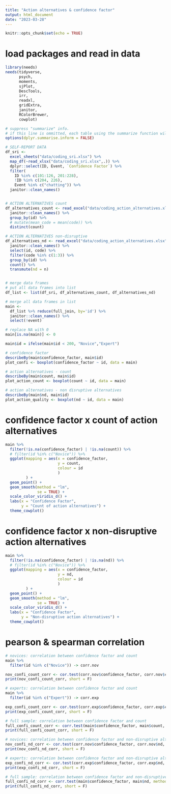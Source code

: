```yaml
---
title: "Action alternatives & confidence factor"
output: html_document
date: "2023-03-28"
---
```


```r
knitr::opts_chunk$set(echo = TRUE)
```


# load packages and read in data
```r

library(needs)
needs(tidyverse,
      psych,
      moments,
      sjPlot,
      DescTools,
      irr,
      readxl, 
      gridExtra,
      janitor,
      RColorBrewer,
      cowplot)

# suppress "summarize" info. 
# if this line is ommitted, each table using the summarize function will be accompanied with a warning from the console
options(dplyr.summarise.inform = FALSE)

# SELF-REPORT DATA
df_sri <- 
  excel_sheets("data/coding_sri.xlsx") %>% 
  map_df(~read_xlsx("data/coding_sri.xlsx",.)) %>% 
  dplyr::select(ID, Event, `Confidence Factor`) %>% 
  filter(
    ID %in% c(101:126, 201:228),
    !ID %in% c(204, 226),
    Event %in% c("chatting")) %>%
  janitor::clean_names()


# ACTION ALTERNATIVES count
df_alternatives_count <- read_excel("data/coding_action_alternatives.xlsx") %>% 
  janitor::clean_names() %>% 
  group_by(id) %>% 
  # mutate(mean_code = mean(code)) %>% 
  distinct(count)

# ACTION ALTERNATIVES non-disruptive 
df_alternatives_nd <- read_excel("data/coding_action_alternatives.xlsx") %>% 
  janitor::clean_names() %>% 
  select(id, code) %>% 
  filter(code %in% c(1:3)) %>%
  group_by(id) %>%
  count() %>% 
  transmute(nd = n)


# merge data frames
# put all data frames into list
df_list <- list(df_sri, df_alternatives_count, df_alternatives_nd)

# merge all data frames in list
main <-
  df_list %>% reduce(full_join, by='id') %>%
  janitor::clean_names() %>%
  select(!event)

# replace NA with 0
main[is.na(main)] <- 0

main$id = ifelse(main$id < 200, "Novice","Expert")

```


```r
# confidence factor
describeBy(main$confidence_factor, main$id)
plot_confi <- boxplot(confidence_factor ~ id, data = main)

# action alternatives - count
describeBy(main$count, main$id)
plot_action_count <- boxplot(count ~ id, data = main)

# action alternatives - non disruptive alternatives  
describeBy(main$nd, main$id)
plot_action_quality <- boxplot(nd ~ id, data = main)

```

# confidence factor x count of action alternatives
```r
main %>% 
  filter(!is.na(confidence_factor) | !is.na(count)) %>% 
  # filter(id %in% c("Novice")) %>% 
  ggplot(mapping = aes(x = confidence_factor,
                       y = count,
                       colour = id
                       )
         ) +
  geom_point() + 
  geom_smooth(method = "lm",
              se = TRUE) +
  scale_color_viridis_d() +
  labs(x = "Confidence Factor",
       y = "Count of action alternatives") +
  theme_cowplot()

```

# confidence factor x non-disruptive action alternatives
```r
main %>% 
  filter(!is.na(confidence_factor) | !is.na(nd)) %>% 
  # filter(id %in% c("Novice")) %>% 
  ggplot(mapping = aes(x = confidence_factor,
                       y = nd,
                       colour = id
                       )
         ) +
  geom_point() + 
  geom_smooth(method = "lm",
              se = TRUE) +
  scale_color_viridis_d() +
  labs(x = "Confidence Factor",
       y = "Non-disruptive action alternatives") + 
  theme_cowplot()

```

# pearson & spearman correlation

```r
# novices: correlation between confidence factor and count
main %>% 
  filter(id %in% c("Novice")) -> corr.nov

nov_confi_count_corr <- cor.test(corr.nov$confidence_factor, corr.nov$count, method=c("pearson"))
print(nov_confi_count_corr, short = F)

# experts: correlation between confidence factor and count
main %>% 
  filter(id %in% c("Expert")) -> corr.exp

exp_confi_count_corr <- cor.test(corr.exp$confidence_factor, corr.exp$count, method=c("pearson"))
print(exp_confi_count_corr, short = F)

# full sample: correlation between confidence factor and count
full_confi_count_corr <- corr.test(main$confidence_factor, main$count, method=c("pearson"), adjust="holm")
print(full_confi_count_corr, short = F)  

# novices: correlation between confidence factor and non-disruptive alternatives
nov_confi_nd_corr <- cor.test(corr.nov$confidence_factor, corr.nov$nd, method=c("pearson"))
print(nov_confi_nd_corr, short = F)

# experts: correlation between confidence factor and non-disruptive alternatives
exp_confi_nd_corr <- cor.test(corr.exp$confidence_factor, corr.exp$nd, method=c("pearson"))
print(exp_confi_nd_corr, short = F)

# full sample: correlation between confidence factor and non-disruptive alternatives
full_confi_nd_corr <- corr.test(main$confidence_factor, main$nd, method=c("pearson"), adjust="holm")
print(full_confi_nd_corr, short = F)  

```


